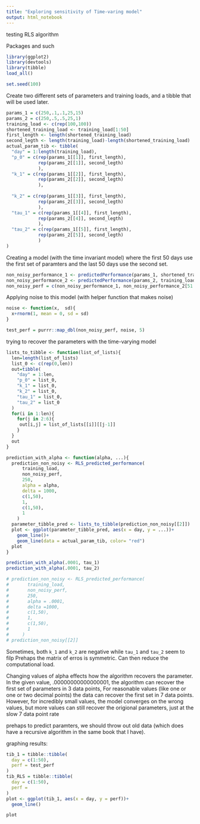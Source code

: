 ```yaml
---
title: "Exploring sensitivity of Time-varing model"
output: html_notebook
---
```

testing RLS algorithm 

Packages and such
```r
library(ggplot2)
library(devtools)
library(tibble)
load_all()

set.seed(100)
```

Create two different sets of parameters and training loads, and a tibble that
will be used later. 
```r
params_1 = c(250,.1,.1,25,15)
params_2 = c(250,.5,.5,25,1)
training_load <- c(rep(100,100))
shortened_training_load <- training_load[1:50]
first_length <- length(shortened_training_load)
second_legth <- length(training_load)-length(shortened_training_load)
actual_param_tib <- tibble(
  "day" = 1:length(training_load),
  "p_0" = c(rep(params_1[[1]], first_length),
            rep(params_2[[1]], second_legth)
            ),
  "k_1" = c(rep(params_1[[2]], first_length),
            rep(params_2[[2]], second_legth)
            ),
  
  "k_2" = c(rep(params_1[[3]], first_length),
            rep(params_2[[3]], second_legth)
            ),
  "tau_1" = c(rep(params_1[[4]], first_length),
            rep(params_2[[4]], second_legth)
            ),
  "tau_2" = c(rep(params_1[[5]], first_length),
            rep(params_2[[5]], second_legth)
            )
)

```


Creating a model (with the time invariant model) where the first 50 days use the 
first set of paramters and the last 50 days use the second set. 


```r
non_noisy_performance_1 <- predictedPerformance(params_1, shortened_training_load)
non_noisy_performance_2 <- predictedPerformance(params_2, training_load)
non_noisy_perf = c(non_noisy_performance_1, non_noisy_performance_2[51:100])

```

Applying noise to this model (with helper function that makes noise)
```r
noise <- function(x,  sd){
  x+rnorm(1, mean = 0, sd = sd)
}

test_perf = purrr::map_dbl(non_noisy_perf, noise, 5)
```


trying to recover the parameters with the time-varying model
```r

lists_to_tibble <- function(list_of_lists){
  len=length(list_of_lists)
  list_0 <- c(rep(0,len))
  out=tibble(
    "day" = 1:len,
    "p_0" = list_0,
    "k_1" = list_0,
    "k_2" = list_0,
    "tau_1" = list_0,
    "tau_2" = list_0
  )
  for(i in 1:len){
    for(j in 2:6){
     out[i,j] = list_of_lists[[i]][[j-1]] 
    }
  }
  out
}

prediction_with_alpha <- function(alpha, ...){
  prediction_non_noisy <- RLS_predicted_performance(
      training_load,
      non_noisy_perf,
      250,
      alpha = alpha,
      delta = 1000,
      c(1,50),
      1,
      c(1,50),
      1
    )
  parameter_tibble_pred <- lists_to_tibble(prediction_non_noisy[[2]])
  plot <- ggplot(parameter_tibble_pred, aes(x = day, y = ...))+
    geom_line()+
    geom_line(data = actual_param_tib, color= "red")
  plot
}

prediction_with_alpha(.0001, tau_1)
prediction_with_alpha(.0001, tau_2)

# prediction_non_noisy <- RLS_predicted_performance(
#       training_load,
#       non_noisy_perf,
#       250,
#       alpha = .0001,
#       delta =1000,
#       c(1,50),
#       1,
#       c(1,50),
#       1
#     )
# prediction_non_noisy[[2]]
```
Sometimes, both `k_1` and `k_2` are negative while `tau_1` and `tau_2` seem to filp
Prehaps the matrix of erros is symmetric. Can then reduce the computational load. 




Changing values of alpha effects how the algorithm recovers the parameter.
In the given value, .00000000000000001, the algorithm can recover the first
set of parameters in 3 data points, For reasonable values (like one or one or
two decimal points) the data can recover the first set in 7 data points. However,
for incredibly small values, the model converges on the wrong values, but more
values can still recover the origional parameters, just at the slow 7 data point rate

prehaps to predict paramters, we should throw out old data (which does have a recursive algorithm in the
same book that I have).

graphing results:
```r
tib_1 = tibble::tibble(
  day = c(1:50),
  perf = test_perf
)
tib_RLS = tibble::tibble(
  day = c(1:50),
  perf = 
)
plot <- ggplot(tib_1, aes(x = day, y = perf))+
  geom_line()

plot
```


